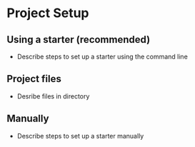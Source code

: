 <title>Project setup</title>

# Project Setup

## Using a starter (recommended)

- Describe steps to set up a starter using the command line

## Project files

- Desribe files in directory

## Manually

- Describe steps to set up a starter manually

